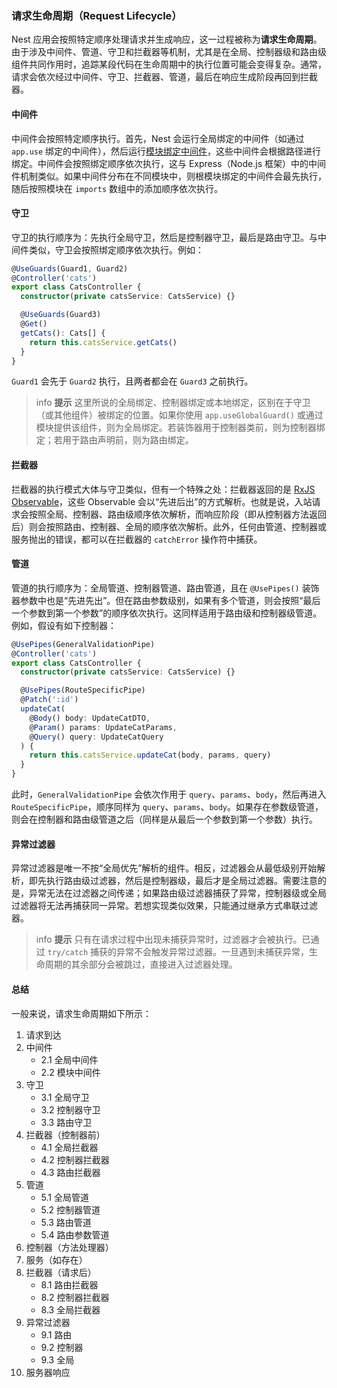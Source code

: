 ### 请求生命周期（Request Lifecycle）

Nest 应用会按照特定顺序处理请求并生成响应，这一过程被称为**请求生命周期**。由于涉及中间件、管道、守卫和拦截器等机制，尤其是在全局、控制器级和路由级组件共同作用时，追踪某段代码在生命周期中的执行位置可能会变得复杂。通常，请求会依次经过中间件、守卫、拦截器、管道，最后在响应生成阶段再回到拦截器。

#### 中间件

中间件会按照特定顺序执行。首先，Nest 会运行全局绑定的中间件（如通过 `app.use` 绑定的中间件），然后运行[模块绑定中间件](/middleware)，这些中间件会根据路径进行绑定。中间件会按照绑定顺序依次执行，这与 Express（Node.js 框架）中的中间件机制类似。如果中间件分布在不同模块中，则根模块绑定的中间件会最先执行，随后按照模块在 `imports` 数组中的添加顺序依次执行。

#### 守卫

守卫的执行顺序为：先执行全局守卫，然后是控制器守卫，最后是路由守卫。与中间件类似，守卫会按照绑定顺序依次执行。例如：

```typescript
@UseGuards(Guard1, Guard2)
@Controller('cats')
export class CatsController {
  constructor(private catsService: CatsService) {}

  @UseGuards(Guard3)
  @Get()
  getCats(): Cats[] {
    return this.catsService.getCats()
  }
}
```

`Guard1` 会先于 `Guard2` 执行，且两者都会在 `Guard3` 之前执行。

> info **提示** 这里所说的全局绑定、控制器绑定或本地绑定，区别在于守卫（或其他组件）被绑定的位置。如果你使用 `app.useGlobalGuard()` 或通过模块提供该组件，则为全局绑定。若装饰器用于控制器类前，则为控制器绑定；若用于路由声明前，则为路由绑定。

#### 拦截器

拦截器的执行模式大体与守卫类似，但有一个特殊之处：拦截器返回的是 [RxJS Observable](https://github.com/ReactiveX/rxjs)，这些 Observable 会以“先进后出”的方式解析。也就是说，入站请求会按照全局、控制器、路由级顺序依次解析，而响应阶段（即从控制器方法返回后）则会按照路由、控制器、全局的顺序依次解析。此外，任何由管道、控制器或服务抛出的错误，都可以在拦截器的 `catchError` 操作符中捕获。

#### 管道

管道的执行顺序为：全局管道、控制器管道、路由管道，且在 `@UsePipes()` 装饰器参数中也是“先进先出”。但在路由参数级别，如果有多个管道，则会按照“最后一个参数到第一个参数”的顺序依次执行。这同样适用于路由级和控制器级管道。例如，假设有如下控制器：

```typescript
@UsePipes(GeneralValidationPipe)
@Controller('cats')
export class CatsController {
  constructor(private catsService: CatsService) {}

  @UsePipes(RouteSpecificPipe)
  @Patch(':id')
  updateCat(
    @Body() body: UpdateCatDTO,
    @Param() params: UpdateCatParams,
    @Query() query: UpdateCatQuery
  ) {
    return this.catsService.updateCat(body, params, query)
  }
}
```

此时，`GeneralValidationPipe` 会依次作用于 `query`、`params`、`body`，然后再进入 `RouteSpecificPipe`，顺序同样为 `query`、`params`、`body`。如果存在参数级管道，则会在控制器和路由级管道之后（同样是从最后一个参数到第一个参数）执行。

#### 异常过滤器

异常过滤器是唯一不按“全局优先”解析的组件。相反，过滤器会从最低级别开始解析，即先执行路由级过滤器，然后是控制器级，最后才是全局过滤器。需要注意的是，异常无法在过滤器之间传递；如果路由级过滤器捕获了异常，控制器级或全局过滤器将无法再捕获同一异常。若想实现类似效果，只能通过继承方式串联过滤器。

> info **提示** 只有在请求过程中出现未捕获异常时，过滤器才会被执行。已通过 `try/catch` 捕获的异常不会触发异常过滤器。一旦遇到未捕获异常，生命周期的其余部分会被跳过，直接进入过滤器处理。

#### 总结

一般来说，请求生命周期如下所示：

1. 请求到达
2. 中间件
   - 2.1 全局中间件
   - 2.2 模块中间件
3. 守卫
   - 3.1 全局守卫
   - 3.2 控制器守卫
   - 3.3 路由守卫
4. 拦截器（控制器前）
   - 4.1 全局拦截器
   - 4.2 控制器拦截器
   - 4.3 路由拦截器
5. 管道
   - 5.1 全局管道
   - 5.2 控制器管道
   - 5.3 路由管道
   - 5.4 路由参数管道
6. 控制器（方法处理器）
7. 服务（如存在）
8. 拦截器（请求后）
   - 8.1 路由拦截器
   - 8.2 控制器拦截器
   - 8.3 全局拦截器
9. 异常过滤器
   - 9.1 路由
   - 9.2 控制器
   - 9.3 全局
10. 服务器响应
